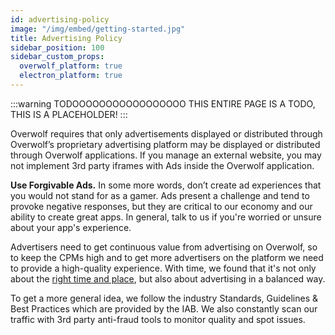 ```yaml
---
id: advertising-policy
image: "/img/embed/getting-started.jpg"
title: Advertising Policy
sidebar_position: 100
sidebar_custom_props:
  overwolf_platform: true
  electron_platform: true
---
```



:::warning TODOOOOOOOOOOOOOOOOO
THIS ENTIRE PAGE IS A TODO, THIS IS A PLACEHOLDER!
:::

Overwolf requires that only advertisements displayed or distributed through Overwolf’s proprietary advertising platform may be displayed or distributed through Overwolf applications.
If you manage an external website, you may not implement 3rd party iframes with Ads inside the Overwolf application.

**Use Forgivable Ads.** In some more words, don’t create ad experiences that you would not stand for as a gamer.
Ads present a challenge and tend to provoke negative responses, but they are critical to our economy and our ability to create great apps.
In general, talk to us if you're worried or unsure about your app's experience. 

Advertisers need to get continuous value from advertising on Overwolf,
so to keep the CPMs high and to get more advertisers on the platform we need to provide a high-quality
experience. With time, we found that it's not only about the [right time and place](https://medium.com/overwolf/a-new-way-for-brands-to-engage-with-gamers-ca4cfafc5d41),
but also about advertising in a balanced way.

To get a more general idea, we follow the industry Standards, Guidelines & Best Practices which are provided by the IAB. We also constantly scan our traffic with 3rd party anti-fraud tools to monitor quality and spot issues.